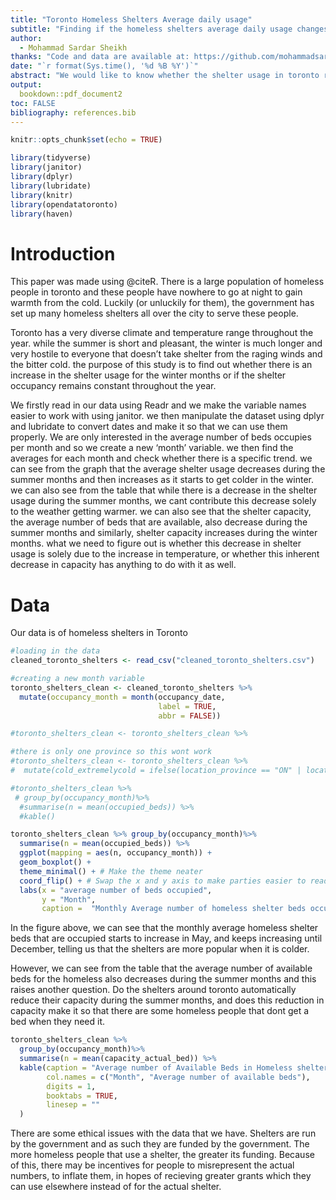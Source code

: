 ```yaml
---
title: "Toronto Homeless Shelters Average daily usage"
subtitle: "Finding if the homeless shelters average daily usage changes by months"
author: 
  - Mohammad Sardar Sheikh
thanks: "Code and data are available at: https://github.com/mohammadsardar/mojo "
date: "`r format(Sys.time(), '%d %B %Y')`"
abstract: "We would like to know whether the shelter usage in toronto remains constant throughout the year, or there are fluctuations in average number of beds occupied over different months. I took data available from open data toronto regarding homeless shelters in toronto and created a new 'month' variable. using this variable, i calculated monthly average beds occupied for the homeless shelters around toronto. the results show that the highest number of beds occupied are during the cold months, with the absolute highest being in december, and the lowest number taking place in April. We also get that the average beds available, the shelter capacity, decreases during the summer montha. We cant be sure whether the increased usage of beds in the winter months is solely due to the weather getting colder, or due to the actual shelter capacity increasing. "
output:
  bookdown::pdf_document2
toc: FALSE
bibliography: references.bib
---
```


```r
knitr::opts_chunk$set(echo = TRUE)

library(tidyverse)
library(janitor)
library(dplyr)
library(lubridate)
library(knitr)
library(opendatatoronto)
library(haven)


```

# Introduction

This paper was made using @citeR. There is a large population of homeless people in toronto and these people have nowhere to go at night to gain warmth from the cold. Luckily (or unluckily for them), the government has set up many homeless shelters all over the city to serve these people.

Toronto has a very diverse climate and temperature range throughout the year. while the summer is short and pleasant, the winter is much longer and very hostile to everyone that doesn't take shelter from the raging winds and the bitter cold. the purpose of this study is to find out whether there is an increase in the shelter usage for the winter months or if the shelter occupancy remains constant throughout the year.

We firstly read in our data using Readr and we make the variable names easier to work with using janitor. we then manipulate the dataset using dplyr and lubridate to convert dates and make it so that we can use them properly. We are only interested in the average number of beds occupies per month and so we create a new 'month' variable. we then find the averages for each month and check whether there is a specific trend. we can see from the graph that the average shelter usage decreases during the summer months and then increases as it starts to get colder in the winter.   
we can also see from the table that while there is a decrease in the shelter usage during the summer months, we cant contribute this decrease solely to the weather getting warmer. we can also see that the shelter capacity, the average number of beds that are available, also decrease during the summer months and similarly, shelter capacity increases during the winter months. what we need to figure out is whether this decrease in shelter usage is solely due to the increase in temperature, or whether this inherent decrease in capacity has anything to do with it as well.



# Data

Our data is of homeless shelters in Toronto

```r
#loading in the data
cleaned_toronto_shelters <- read_csv("cleaned_toronto_shelters.csv")

```

```r
#creating a new month variable
toronto_shelters_clean <- cleaned_toronto_shelters %>% 
  mutate(occupancy_month = month(occupancy_date, 
                                 label = TRUE, 
                                 abbr = FALSE))

#toronto_shelters_clean <- toronto_shelters_clean %>% 

#there is only one province so this wont work
#toronto_shelters_clean <- toronto_shelters_clean %>% 
#  mutate(cold_extremelycold = ifelse(location_province == "ON" | location_province =="QC" | location_province =="BC", "cold", "extremely cold"))

#toronto_shelters_clean %>% 
 # group_by(occupancy_month)%>%
  #summarise(n = mean(occupied_beds)) %>% 
  #kable()

toronto_shelters_clean %>% group_by(occupancy_month)%>%
  summarise(n = mean(occupied_beds)) %>% 
  ggplot(mapping = aes(n, occupancy_month)) +
  geom_boxplot() +
  theme_minimal() + # Make the theme neater
  coord_flip() + # Swap the x and y axis to make parties easier to read
  labs(x = "average number of beds occupied",
       y = "Month",
       caption =  "Monthly Average number of homeless shelter beds occupied")

```


In the figure above, we can see that the monthly average homeless shelter beds that are occupied starts to increase in May, and keeps increasing until December, telling us that the shelters are more popular when it is colder.


However, we can see from the table that the average number of available beds for the homeless also decreases during the summer months and this raises another question. Do the shelters around toronto automatically reduce their capacity during the summer months, and does this reduction in capacity make it so that there are some homeless people that dont get a bed when they need it.




```r

toronto_shelters_clean %>% 
  group_by(occupancy_month)%>%
  summarise(n = mean(capacity_actual_bed)) %>% 
  kable(caption = "Average number of Available Beds in Homeless shelters in 2021", 
        col.names = c("Month", "Average number of available beds"),
        digits = 1,
        booktabs = TRUE,
        linesep = ""
  )
```
There are some ethical issues with the data that we have. Shelters are run by the government and as such they are funded by the government. The more homeless people that use a shelter, the greater its funding. Because of this, there may be incentives for people to misrepresent the actual numbers, to inflate them, in hopes of recieving greater grants which they can use elsewhere instead of for the actual shelter.







